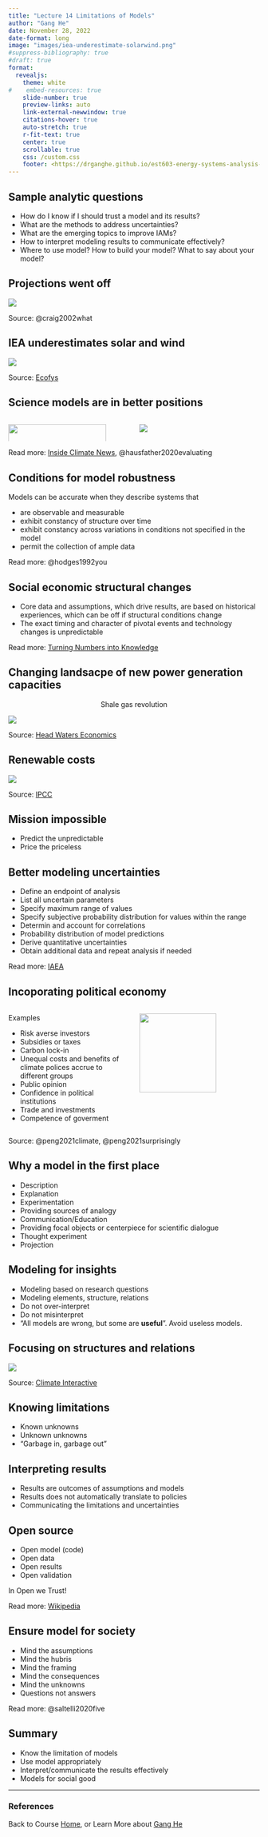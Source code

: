 ```yaml
---
title: "Lecture 14 Limitations of Models"
author: "Gang He"
date: November 28, 2022
date-format: long
image: "images/iea-underestimate-solarwind.png"
#suppress-bibliography: true
#draft: true
format:
  revealjs:
    theme: white
#    embed-resources: true
    slide-number: true
    preview-links: auto
    link-external-newwindow: true
    citations-hover: true
    auto-stretch: true
    r-fit-text: true
    center: true
    scrollable: true
    css: /custom.css
    footer: <https://drganghe.github.io/est603-energy-systems-analysis-2022-fall/>
---
```


## Sample analytic questions

-   How do I know if I should trust a model and its results?\
-   What are the methods to address uncertainties?\
-   What are the emerging topics to improve IAMs?\
-   How to interpret modeling results to communicate effectively?\
-  Where to use model? How to build your model? What to say about your model?   


## Projections went off

![](images/1970s-projections-us-energy.png){fig-align="center"}

::: footer
Source: @craig2002what
:::


## IEA underestimates solar and wind

![](images/iea-underestimate-solarwind.png){fig-align="center"}

::: footer
Source: [Ecofys](http://energypost.eu/world-energy-outlook-hides-real-potential-renewables/)
:::



## Science models are in better positions

::: columns

::: {.column width="50%"}
![](images/1982-exxon-projection.png){fig-align="center" width="90%"}
:::

::: {.column width="50%"}
![](images/obervation-vs-models.png){fig-align="center"}
:::

:::

::: footer
Read more: [Inside Climate News](https://insideclimatenews.org/news/22092015/exxon-confirmed-global-warming-consensus-in-1982-with-in-house-climate-models/), @hausfather2020evaluating
:::


## Conditions for model robustness

Models can be accurate when they describe systems that  

- are observable and measurable  
- exhibit constancy of structure over time  
- exhibit constancy across variations in conditions not specified in the model  
- permit the collection of ample data

::: footer
Read more: @hodges1992you
:::


## Social economic structural changes

- Core data and assumptions, which drive results, are based on historical experiences, which can be off if structural conditions change  
- The exact timing and character of pivotal events and technology changes is unpredictable

::: footer
Read more: [Turning Numbers into Knowledge](https://www.koomey.com/books.html)
:::


## Changing landsacpe of new power generation capacities

<center> Shale gas revolution </center>

![](images/new-power-capacity.png){fig-align="center"}

::: footer
Source: [Head Waters Economics](https://headwaterseconomics.org/economic-development/evolution-electricity-generation/)
:::


## Renewable costs

![](/lectures/lecture10/images/ipcc-re-costs.png){fig-align="center"}

::: footer
Source: [IPCC](https://www.ipcc.ch/report/ar6/wg3/figures/summary-for-policymakers/figure-spm-3/)
:::


## Mission impossible

- Predict the unpredictable  
- Price the priceless  


## Better modeling uncertainties {.smaller}

- Define an endpoint of analysis  
- List all uncertain parameters  
- Specify maximum range of values  
- Specify subjective probability distribution for values within the range  
- Determin and account for correlations  
- Probability distribution of model predictions  
- Derive quantitative uncertainties 
- Obtain additional data and repeat analysis if needed  

::: footer
Read more: [IAEA](https://inis.iaea.org/collection/NCLCollectionStore/_Public/24/045/24045072.pdf)
:::


## Incoporating political economy

::: columns

::: {.column width="50%"}

::: r-fit-text

Examples 

- Risk averse investors  
- Subsidies or taxes  
- Carbon lock-in  
- Unequal costs and benefits of climate polices accrue to different groups  
- Public opinion  
- Confidence in political institutions  
- Trade and investments  
- Competence of goverment  

:::

:::

::: {.column width="50%"}
![](images/state-level-support-climate.webp){fig-align="center" width="80%"}
:::

:::

::: footer
Source: @peng2021climate, @peng2021surprisingly
:::


## Why a model in the first place{.smaller}

- Description  
- Explanation  
- Experimentation  
- Providing sources of analogy  
- Communication/Education  
- Providing focal objects or centerpiece for scientific dialogue  
- Thought experiment  
- Projection  


## Modeling for insights

- Modeling based on research questions  
- Modeling elements, structure, relations  
- Do not over-interpret  
- Do not misinterpret  
- "All models are wrong, but some are **useful**". Avoid useless models.  


## Focusing on structures and relations

![](images/en-roads-structure.png){fig-align="center"}

::: footer
Source: [Climate Interactive](https://www.climateinteractive.org/en-roads/)
:::


## Knowing limitations

- Known unknowns  
- Unknown unknowns  
- "Garbage in, garbage out"  


## Interpreting results

- Results are outcomes of assumptions and models  
- Results does not automatically translate to policies  
- Communicating the limitations and uncertainties  


## Open source 

- Open model (code)  
- Open data  
- Open results  
- Open validation  

In Open we Trust! 

::: footer
Read more: [Wikipedia](https://en.wikipedia.org/wiki/Open_energy_system_models)
:::


## Ensure model for society

- Mind the assumptions  
- Mind the hubris  
- Mind the framing  
- Mind the consequences  
- Mind the unknowns  
- Questions not answers  

::: footer
Read more: @saltelli2020five
:::


## Summary

-   Know the limitation of models\
-   Use model appropriately\
-   Interpret/communicate the results effectively\
-   Models for social good  

---

### References

::: {#refs}
:::

::: footer
Back to Course [Home](https://drganghe.github.io/est603-energy-systems-analysis-2022-fall/), or Learn More about [Gang He](https://drganghe.github.io)
:::
